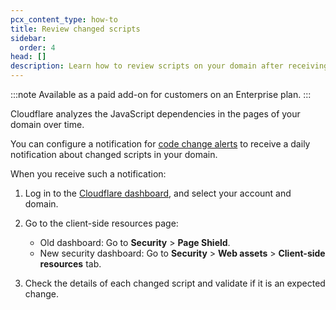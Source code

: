 ```yaml
---
pcx_content_type: how-to
title: Review changed scripts
sidebar:
  order: 4
head: []
description: Learn how to review scripts on your domain after receiving a code change alert.
---
```


:::note
Available as a paid add-on for customers on an Enterprise plan.
:::

Cloudflare analyzes the JavaScript dependencies in the pages of your domain over time.

You can configure a notification for [code change alerts](/page-shield/alerts/alert-types/#code-change-alert) to receive a daily notification about changed scripts in your domain.

When you receive such a notification:

1. Log in to the [Cloudflare dashboard](https://dash.cloudflare.com/), and select your account and domain.
2. Go to the client-side resources page:

   - Old dashboard: Go to **Security** > **Page Shield**.
   - New security dashboard: Go to **Security** > **Web assets** > **Client-side resources** tab.

3. Check the details of each changed script and validate if it is an expected change.
